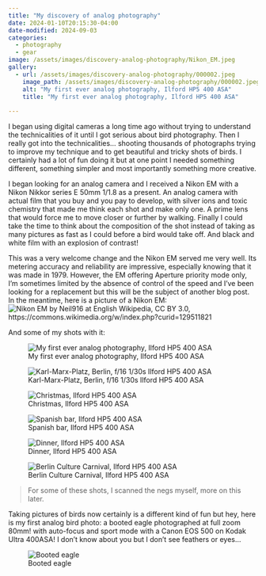 ```yaml
---
title: "My discovery of analog photography"
date: 2024-01-10T20:15:30-04:00
date-modified: 2024-09-03
categories:
  - photography
  - gear
image: /assets/images/discovery-analog-photography/Nikon_EM.jpeg
gallery:
  - url: /assets/images/discovery-analog-photography/000002.jpeg
    image_path: /assets/images/discovery-analog-photography/000002.jpeg
    alt: "My first ever analog photography, Ilford HP5 400 ASA"
    title: "My first ever analog photography, Ilford HP5 400 ASA"
  
---
```


I began using digital cameras a long time ago without trying to understand the technicalities of it until I got serious about bird photography. Then I really got into the technicalities... shooting thousands of photographs trying to improve my technique and to get beautiful and tricky shots of birds. I certainly had a lot of fun doing it but at one point I needed something different, something simpler and most importantly something more creative.  

I began looking for an analog camera and I received a Nikon EM with a Nikon Nikkor series E 50mm 1/1.8 as a present. An analog camera with actual film that you buy and you pay to develop, with silver ions and toxic chemistry that made me think each shot and make only one. A prime lens that would force me to move closer or further by walking. Finally I could take the time to think about the composition of the shot instead of taking as many pictures as fast as I could before a bird would take off. And black and white film with an explosion of contrast!

This was a very welcome change and the Nikon EM served me very well. Its metering accuracy and reliability are impressive, especially knowing that it was made in 1979. However, the EM offering Aperture priority mode only, I'm sometimes limited by the absence of control of the speed and I've been looking for a replacement but this will be the subject of another blog post.  
In the meantime, here is a picture of a Nikon EM:
![Nikon EM by Neil916 at English Wikipedia, CC BY 3.0, <https://commons.wikimedia.org/w/index.php?curid=129511821>](/assets/images/discovery-analog-photography/Nikon_EM.jpeg)

And some of my shots with it:

::: {layout-nrow=3}
![My first ever analog photography, Ilford HP5 400 ASA](/assets/images/discovery-analog-photography/000002.jpeg)

![Karl-Marx-Platz, Berlin, f/16 1/30s Ilford HP5 400 ASA](/assets/images/discovery-analog-photography/000037.jpeg)

![Christmas, Ilford HP5 400 ASA](/assets/images/discovery-analog-photography/DSC_0166.jpeg)

![Spanish bar, Ilford HP5 400 ASA](/assets/images/discovery-analog-photography/DSC_0168.jpeg)

![Dinner, Ilford HP5 400 ASA](/assets/images/discovery-analog-photography/DSC_0180.jpeg)

![Berlin Culture Carnival, Ilford HP5 400 ASA](/assets/images/discovery-analog-photography/DSC_0193.jpeg)
:::

> For some of these shots, I scanned the negs myself, more on this later.

Taking pictures of birds now certainly is a different kind of fun but hey, here is my first analog bird photo: a booted eagle photographed at full zoom 80mm! with auto-focus and sport mode with a Canon EOS 500 on Kodak Ultra 400ASA! I don't know about you but I don't see feathers or eyes...

![Booted eagle](/assets/images/discovery-analog-photography/1197143.jpeg)
